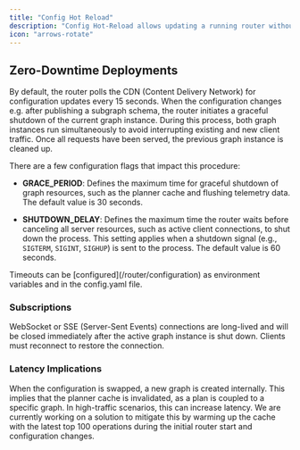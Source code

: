 ```yaml
---
title: "Config Hot Reload"
description: "Config Hot-Reload allows updating a running router without interrupting existing client traffic."
icon: "arrows-rotate"
---
```


## Zero-Downtime Deployments

By default, the router polls the CDN (Content Delivery Network) for configuration updates every 15 seconds. When the configuration changes e.g. after publishing a subgraph schema, the router initiates a graceful shutdown of the current graph instance. During this process, both graph instances run simultaneously to avoid interrupting existing and new client traffic. Once all requests have been served, the previous graph instance is cleaned up.

There are a few configuration flags that impact this procedure:

* **GRACE\_PERIOD**: Defines the maximum time for graceful shutdown of graph resources, such as the planner cache and flushing telemetry data. The default value is 30 seconds.

* **SHUTDOWN\_DELAY**: Defines the maximum time the router waits before canceling all server resources, such as active client connections, to shut down the process. This setting applies when a shutdown signal (e.g., `SIGTERM`, `SIGINT`, `SIGHUP`) is sent to the process. The default value is 60 seconds.

<Info>
  Timeouts can be [configured](/router/configuration) as environment variables and in the config.yaml file.
</Info>

### Subscriptions

WebSocket or SSE (Server-Sent Events) connections are long-lived and will be closed immediately after the active graph instance is shut down. Clients must reconnect to restore the connection.

### Latency Implications

When the configuration is swapped, a new graph is created internally. This implies that the planner cache is invalidated, as a plan is coupled to a specific graph. In high-traffic scenarios, this can increase latency. We are currently working on a solution to mitigate this by warming up the cache with the latest top 100 operations during the initial router start and configuration changes.

